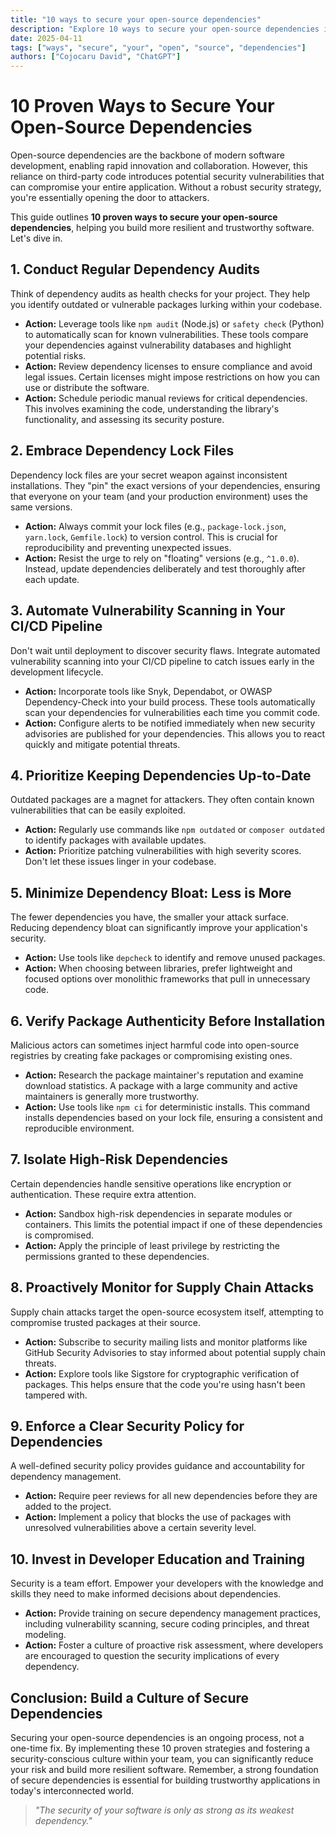 ```yaml
---
title: "10 ways to secure your open-source dependencies"
description: "Explore 10 ways to secure your open-source dependencies in this detailed guide, offering insights, strategies, and practical tips to enhance your understanding and application of the topic."
date: 2025-04-11
tags: ["ways", "secure", "your", "open", "source", "dependencies"]
authors: ["Cojocaru David", "ChatGPT"]
---
```


# 10 Proven Ways to Secure Your Open-Source Dependencies

Open-source dependencies are the backbone of modern software development, enabling rapid innovation and collaboration. However, this reliance on third-party code introduces potential security vulnerabilities that can compromise your entire application. Without a robust security strategy, you're essentially opening the door to attackers.

This guide outlines **10 proven ways to secure your open-source dependencies**, helping you build more resilient and trustworthy software. Let's dive in.

## 1. Conduct Regular Dependency Audits

Think of dependency audits as health checks for your project. They help you identify outdated or vulnerable packages lurking within your codebase.

- **Action:** Leverage tools like `npm audit` (Node.js) or `safety check` (Python) to automatically scan for known vulnerabilities. These tools compare your dependencies against vulnerability databases and highlight potential risks.
- **Action:** Review dependency licenses to ensure compliance and avoid legal issues. Certain licenses might impose restrictions on how you can use or distribute the software.
- **Action:** Schedule periodic manual reviews for critical dependencies. This involves examining the code, understanding the library's functionality, and assessing its security posture.

## 2. Embrace Dependency Lock Files

Dependency lock files are your secret weapon against inconsistent installations. They "pin" the exact versions of your dependencies, ensuring that everyone on your team (and your production environment) uses the same versions.

- **Action:** Always commit your lock files (e.g., `package-lock.json`, `yarn.lock`, `Gemfile.lock`) to version control. This is crucial for reproducibility and preventing unexpected issues.
- **Action:** Resist the urge to rely on "floating" versions (e.g., `^1.0.0`). Instead, update dependencies deliberately and test thoroughly after each update.

## 3. Automate Vulnerability Scanning in Your CI/CD Pipeline

Don't wait until deployment to discover security flaws. Integrate automated vulnerability scanning into your CI/CD pipeline to catch issues early in the development lifecycle.

- **Action:** Incorporate tools like Snyk, Dependabot, or OWASP Dependency-Check into your build process. These tools automatically scan your dependencies for vulnerabilities each time you commit code.
- **Action:** Configure alerts to be notified immediately when new security advisories are published for your dependencies. This allows you to react quickly and mitigate potential threats.

## 4. Prioritize Keeping Dependencies Up-to-Date

Outdated packages are a magnet for attackers. They often contain known vulnerabilities that can be easily exploited.

- **Action:** Regularly use commands like `npm outdated` or `composer outdated` to identify packages with available updates.
- **Action:** Prioritize patching vulnerabilities with high severity scores. Don't let these issues linger in your codebase.

## 5. Minimize Dependency Bloat: Less is More

The fewer dependencies you have, the smaller your attack surface. Reducing dependency bloat can significantly improve your application's security.

- **Action:** Use tools like `depcheck` to identify and remove unused packages.
- **Action:** When choosing between libraries, prefer lightweight and focused options over monolithic frameworks that pull in unnecessary code.

## 6. Verify Package Authenticity Before Installation

Malicious actors can sometimes inject harmful code into open-source registries by creating fake packages or compromising existing ones.

- **Action:** Research the package maintainer's reputation and examine download statistics. A package with a large community and active maintainers is generally more trustworthy.
- **Action:** Use tools like `npm ci` for deterministic installs. This command installs dependencies based on your lock file, ensuring a consistent and reproducible environment.

## 7. Isolate High-Risk Dependencies

Certain dependencies handle sensitive operations like encryption or authentication. These require extra attention.

- **Action:** Sandbox high-risk dependencies in separate modules or containers. This limits the potential impact if one of these dependencies is compromised.
- **Action:** Apply the principle of least privilege by restricting the permissions granted to these dependencies.

## 8. Proactively Monitor for Supply Chain Attacks

Supply chain attacks target the open-source ecosystem itself, attempting to compromise trusted packages at their source.

- **Action:** Subscribe to security mailing lists and monitor platforms like GitHub Security Advisories to stay informed about potential supply chain threats.
- **Action:** Explore tools like Sigstore for cryptographic verification of packages. This helps ensure that the code you're using hasn't been tampered with.

## 9. Enforce a Clear Security Policy for Dependencies

A well-defined security policy provides guidance and accountability for dependency management.

- **Action:** Require peer reviews for all new dependencies before they are added to the project.
- **Action:** Implement a policy that blocks the use of packages with unresolved vulnerabilities above a certain severity level.

## 10. Invest in Developer Education and Training

Security is a team effort. Empower your developers with the knowledge and skills they need to make informed decisions about dependencies.

- **Action:** Provide training on secure dependency management practices, including vulnerability scanning, secure coding principles, and threat modeling.
- **Action:** Foster a culture of proactive risk assessment, where developers are encouraged to question the security implications of every dependency.

## Conclusion: Build a Culture of Secure Dependencies

Securing your open-source dependencies is an ongoing process, not a one-time fix. By implementing these 10 proven strategies and fostering a security-conscious culture within your team, you can significantly reduce your risk and build more resilient software. Remember, a strong foundation of secure dependencies is essential for building trustworthy applications in today's interconnected world.

> _"The security of your software is only as strong as its weakest dependency."_
